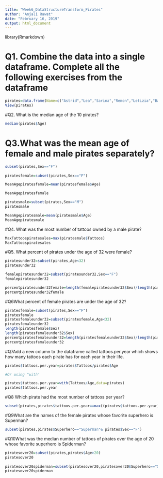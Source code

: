 ```yaml
---
title: "Week6_DataStructureTransform_Pirates"
author: "Anjali Rawat"
date: "February 16, 2019"
output: html_document
---
```


library(Rmarkdown)

# Q1. Combine the data into a single dataframe. Complete all the following exercises from the dataframe
```r
pirates=data.frame(Name=c("Astrid","Lea","Sarina","Remon","Letizia","Babice","Jonas","Wendy","Niveditha","Gioia"), Sex=c("F","F","F","M","F","F","M","F","F","F"),"Age"=c(30,25,25,29,22,22,35,19,32,21),Superhero=c("Batman","Superman","Batman","Spiderman","Batman","Antman","Batman","Superman","Maggott","Superman"),"Tattoos"=c(11,15,12,5,65,3,9,13,900,0))
View(pirates)
```

#Q2. What is the median age of the 10 pirates?
```r
median(pirates$Age)
```

# Q3.What was the mean age of female and male pirates separately?
```r
subset(pirates,Sex=="F")
        
piratesfemale=subset(pirates,Sex=="F")

MeanAgepiratesfemale=mean(piratesfemale$Age)

MeanAgepiratesfemale

piratesmale=subset(pirates,Sex=="M")
piratesmale

MeanAgepiratesmale=mean(piratesmale$Age)
MeanAgepiratesmale
```
#Q4. What was the most number of tattoos owned by a male pirate?
```r
MaxTattoospiratesales=max(piratesmale$Tattoos)
MaxTattoospiratesales
```
#Q5. What percent of pirates under the age of 32 were female?
```r
piratesunder32=subset(pirates,Age<32)
piratesunder32

femalepiratesunder32=subset(piratesunder32,Sex=="F")
femalepiratesunder32

percentpiratesunder32female=length(femalepiratesunder32$Sex)/length(piratesunder32$Sex)
percentpiratesunder32female
```

#Q6What percent of female pirates are under the age of 32?
```r
piratesfemale=subset(pirates,Sex=="F")
piratesfemale
piratesfemaleunder32=subset(piratesfemale,Age<32)
piratesfemaleunder32
length(piratesfemale$Sex)
length(piratesfemaleunder32$Sex)
percentpiratesfemaleunder32=length(piratesfemaleunder32$Sex)/length(piratesfemale$Sex)
percentpiratesfemaleunder32
```

#Q7Add a new column to the dataframe called tattoos.per.year which shows how many tattoos each pirate has for each year in their life.
```r
pirates$tattoos.per.year=pirates$Tattoos/pirates$Age

#Or using "with'

pirates$tattoos.per.year=with(Tattoos/Age,data=pirates)
pirates$tattoos.per.year
```


#Q8 Which pirate had the most number of tattoos per year?
```r
subset(pirates,pirates$tattoos.per.year==max((pirates$tattoos.per.year)))
```

#Q9What are the names of the female pirates whose favorite superhero is Superman?
```r
subset(pirates,pirates$Superhero=="Superman"& pirates$Sex=="F")
```


#Q10What was the median number of tattoos of pirates over the age of 20 whose favorite superhero is Spiderman?

```r
piratesover20=subset(pirates,pirates$Age>20)
piratesover20
        
piratesover20spiderman=subset(piratesover20,piratesover20$Superhero=="Spiderman")
piratesover20spiderman
``` 

